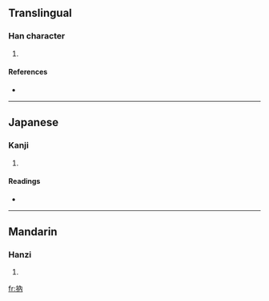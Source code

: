 ==Translingual==

===Han character===
{{Han char|rn=64|rad=手|as=04|sn=7|four=|canj=手人月 (QOB)}}

# {{defn|Han|sort=手04}}

====References====
* {{Han ref|kx=0421.080|dkj=11882|hdz=31837.050|uh=6290|ud=25232}}

----

==Japanese==

===Kanji===
{{ja-kanji|grade=|rs=手04}}

# {{defn|Japanese}}

====Readings====
* {{ja-readings|on=[[どつ]] (dotsu), [[なち]] (nachi), [[どん]] (don), [[そん]] (son), [[どう]] (dō)|kun=[[そめる]] (someru), [[うつ]] (utsu), [[いれる]] (ireru), [[つかむ]] (tsukamu)}}

----

==Mandarin==

===Hanzi===
{{cmn-hanzi|pin=[[nù]] ([[nu4]]), [[zhāo]] ([[zhao1]])|wg=nu<sup>4</sup>, chao<sup>1</sup>}}

# {{defn|Mandarin}}

[[fr:抐]]